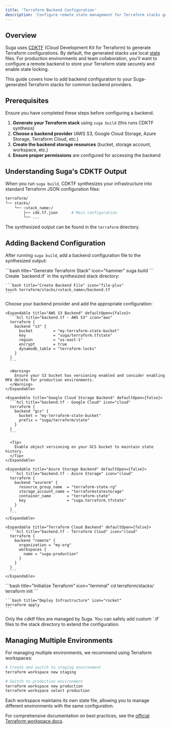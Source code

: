 ```yaml
---
title: 'Terraform Backend Configuration'
description: 'Configure remote state management for Terraform stacks generated with Suga'
---
```


## Overview

Suga uses [CDKTF](https://developer.hashicorp.com/terraform/cdktf) (Cloud Development Kit for Terraform) to generate Terraform configurations. By default, the generated stacks use local [state](https://developer.hashicorp.com/terraform/language/state) files. For production environments and team collaboration, you'll want to configure a remote backend to store your Terraform state securely and enable state locking.

This guide covers how to add backend configuration to your Suga-generated Terraform stacks for common backend providers.

## Prerequisites

<Info>
  Ensure you have completed these steps before configuring a backend.
</Info>

1. **Generate your Terraform stack** using `suga build` (this runs CDKTF synthesis)
2. **Choose a backend provider** (AWS S3, Google Cloud Storage, Azure Storage, Terraform Cloud, etc.)
3. **Create the backend storage resources** (bucket, storage account, workspace, etc.)
4. **Ensure proper permissions** are configured for accessing the backend

## Understanding Suga's CDKTF Output

When you run `suga build`, CDKTF synthesizes your infrastructure into standard Terraform JSON configuration files:

```bash title="Generated Directory Structure" icon="folder-tree"
terraform/
└── stacks/
    └── <stack_name>/
        ├── cdk.tf.json      # Main configuration
        └── ...
```

The synthesized output can be found in the `terraform` directory.

## Adding Backend Configuration

After running `suga build`, add a backend configuration file to the synthesized output:

<Steps>
  <Step title="Generate the Stack" icon="hammer">
    ```bash title="Generate Terraform Stack" icon="hammer"
    suga build
    ```
  </Step>

  <Step title="Create Backend Configuration" icon="file-plus">
    Create `backend.tf` in the synthesized stack directory:
    
    ```bash title="Create Backend File" icon="file-plus"
    touch terraform/stacks/<stack_name>/backend.tf
    ```
  </Step>

  <Step title="Add Backend Configuration">
    Choose your backend provider and add the appropriate configuration:

    <Expandable title="AWS S3 Backend" defaultOpen={false}>
      ```hcl title="backend.tf - AWS S3" icon="aws"
      terraform {
        backend "s3" {
          bucket         = "my-terraform-state-bucket"
          key            = "suga/terraform.tfstate"
          region         = "us-east-1"
          encrypt        = true
          dynamodb_table = "terraform-locks"
        }
      }
      ```

      <Warning>
        Ensure your S3 bucket has versioning enabled and consider enabling MFA delete for production environments.
      </Warning>
    </Expandable>

    <Expandable title="Google Cloud Storage Backend" defaultOpen={false}>
      ```hcl title="backend.tf - Google Cloud" icon="cloud"
      terraform {
        backend "gcs" {
          bucket = "my-terraform-state-bucket"
          prefix = "suga/terraform/state"
        }
      }
      ```

      <Tip>
        Enable object versioning on your GCS bucket to maintain state history.
      </Tip>
    </Expandable>

    <Expandable title="Azure Storage Backend" defaultOpen={false}>
      ```hcl title="backend.tf - Azure Storage" icon="cloud"
      terraform {
        backend "azurerm" {
          resource_group_name  = "terraform-state-rg"
          storage_account_name = "terraformstatestorage"
          container_name       = "terraform-state"
          key                  = "suga.terraform.tfstate"
        }
      }
      ```
    </Expandable>

    <Expandable title="Terraform Cloud Backend" defaultOpen={false}>
      ```hcl title="backend.tf - Terraform Cloud" icon="cloud"
      terraform {
        backend "remote" {
          organization = "my-org"
          workspaces {
            name = "suga-production"
          }
        }
      }
      ```
    </Expandable>
  </Step>

  <Step title="Initialize and Deploy" icon="rocket">
    ```bash title="Initialize Terraform" icon="terminal"
    cd terraform/stacks/<stack_name>
    terraform init
    ```

    ```bash title="Deploy Infrastructure" icon="rocket"
    terraform apply
    ```
  </Step>
</Steps>

<Info>
  Only the cdktf files are managed by Suga. You can safely add custom `.tf` files to the stack directory to extend the configuration.
</Info>

## Managing Multiple Environments

For managing multiple environments, we recommend using Terraform workspaces:

```bash title="Create and Switch Workspaces" icon="git-branch"
# Create and switch to staging environment
terraform workspace new staging

# Switch to production environment
terraform workspace new production
terraform workspace select production
```

<Tip>
  Each workspace maintains its own state file, allowing you to manage different environments with the same configuration.
</Tip>

For comprehensive documentation on best practices, see the [official Terraform workspace docs](https://developer.hashicorp.com/terraform/language/state/workspaces).